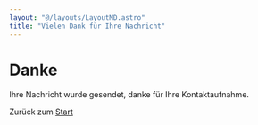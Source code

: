 ```yaml
---
layout: "@/layouts/LayoutMD.astro"
title: "Vielen Dank für Ihre Nachricht"
---
```



# Danke

Ihre Nachricht wurde gesendet, danke für Ihre Kontaktaufnahme.

Zurück zum [Start](https://twowithone.com/de)
